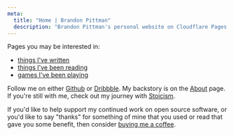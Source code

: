 ```yaml
---
meta:
  title: "Home | Brandon Pittman"
  description: "Brandon Pittman's personal website on Cloudflare Pages."
---
```



Pages you may be interested in:

- [things I've written](/writing)
- [things I've been reading](/reading)
- [games I've been playing](/gaming)

Follow me on either [Github](https://github.com/brandonpittman) or
[Dribbble](https://dribbble.com/pittman). My backstory is on the
[About](/about) page. If you're still with me, check out my journey with
[Stoicism](/stoic).

If you'd like to help support my continued work on open source software, or
you'd like to say "thanks" for something of mine that you used or read that
gave you some benefit, then consider [buying me a
coffee](https://buymeacoffee.com/blp).

<EmailMe />
